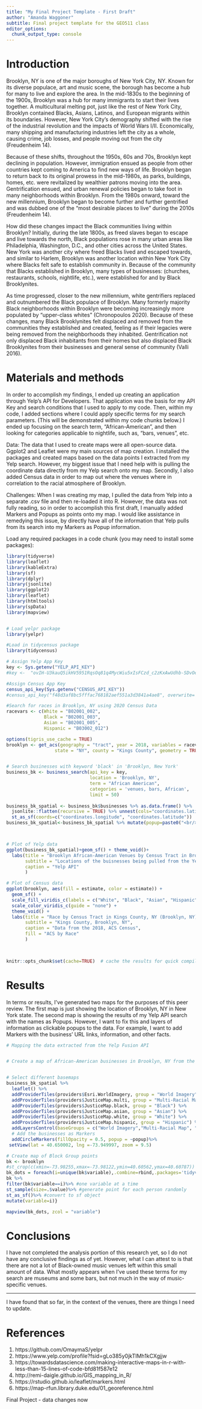 ```yaml
---
title: "My Final Project Template - First Draft"
author: "Amanda Waggoner"
subtitle: Final project template for the GEO511 class
editor_options: 
  chunk_output_type: console
---
```


# Introduction

Brooklyn, NY is one of the major boroughs of New York City, NY. Known
for its diverse populace, art and music scene, the borough has become a
hub for many to live and explore the area. In the mid-1830s to the
beginning of the 1900s, Brooklyn was a hub for many immigrants to start
their lives together. A multicultural melting pot, just like the rest of
New York City, Brooklyn contained Blacks, Asians, Latinos, and European
migrants within its boundaries. However, New York City’s demography
shifted with the rise of the industrial revolution and the impacts of
World Wars I/II. Economically, many shipping and manufacturing
industries left the city as a whole, causing crime, job losses, and
people moving out from the city (Freudenheim 14).

  Because of these shifts, throughout the 1950s, 60s and 70s, Brooklyn kept declining in population. However, immigration ensued as people from other countries kept coming to America to find new ways of life. Brooklyn began to return back to its original prowess in the mid-1980s, as parks, buildings, homes, etc. were revitalized by wealthier patrons moving into the area. Gentrification ensued, and urban renewal policies began to take foot in many neighborhoods within Brooklyn. From the 1980s onward, toward the new millennium, Brooklyn began to become further and further gentrified and was dubbed one of the “most desirable places to live” during the 2010s (Freudenheim 14). 

  How did these changes impact the Black communities living within Brooklyn? Initially, during the late 1800s, as freed slaves began to escape and live towards the north, Black populations rose in many urban areas like Philadelphia, Washington, D.C., and other cities across the United States. New York was another city where freed Blacks lived and escaped towards, and similar to Harlem, Brooklyn was another location within New York City where Blacks felt safe to establish community in. Because of the community that Blacks established in Brooklyn, many types of businesses: (churches, restaurants, schools, nightlife, etc.), were established for and by Black Brooklynites. 

  As time progressed, closer to the new millennium, white gentrifiers
replaced and outnumbered the Black populace of Brooklyn. Many formerly
majority Black neighborhoods within Brooklyn were becoming increasingly
more populated by “upper-class whites” (Chronopoulos 2020). Because of
these changes, many Black Brooklynites felt displaced and removed from
the communities they established and created, feeling as if their
legacies were being removed from the neighborhoods they inhabited.
Gentrification not only displaced Black inhabitants from their homes but
also displaced Black Brooklynites from their businesses and general
sense of community (Valli 2016).


# Materials and methods

  In order to accomplish my findings, I ended up creating an application through Yelp's API for Developers. That application was the basis for my API Key and search conditions that I used to apply to my code. Then, within my code, I added sections where I could apply specific terms for my search parameters. (This will be demonstrated within my code chunks below.) I ended up focusing on the search term, "African-American", and then looking for categories applicable to nightlife, such as, "bars, venues", etc. 

Data: The data that I used to create maps were all open-source data. Ggplot2 and Leaflet were my main sources of map creation. I installed the packages and created maps based on the data points I extracted from my Yelp search. However, my biggest issue that I need help with is pulling the coordinate data directly from my Yelp search onto my map.
Secondly, I also added Census data in order to map out where the venues where in correlation to the racial atmosphere of Brooklyn. 

Challenges: When I was creating my map, I pulled the data from Yelp into a separate .csv file and then re-loaded it into R. However, the data was not fully reading, so in order to accomplish this first draft, I manually added Markers and Popups as points onto my map. I would like assistance in remedying this issue, by directly have all of the information that Yelp pulls from its search into my Markers as Popup information. 


Load any required packages in a code chunk (you may need to install some packages):

```r
library(tidyverse)
library(leaflet)
library(kableExtra)
library(sf)
library(dplyr)
library(jsonlite)
library(ggplot2)
library(leaflet)
library(htmltools)
library(spData)
library(mapview) 


# Load yelpr package
library(yelpr)

#Load in tidycensus package
library(tidycensus)

# Assign Yelp App Key
key <- Sys.getenv("YELP_API_KEY")
#key <-  "ovIH-U3kauQ5ikHV5951RqsOq81q4MycWiu5xIsFCzd_c2zKxAwUdhb-SDvOeJ9Wrp_3rSVS3z5PuQDqfbl9grNOI3SFeHsOViv2eXZMnus6NlYyWs3gURZP_m-UYXYx"

#Assign Census App Key
census_api_key(Sys.getenv("CENSUS_API_KEY"))
#census_api_key("f48d3af8bc5fffac768182aef551a3d3841a4ae8", overwrite= TRUE, install= TRUE)

#Search for races in Brooklyn, NY using 2020 Census Data
racevars <- c(White = "B02001_002",
              Black = "B02001_003", 
              Asian = "B02001_005", 
              Hispanic = "B03002_012")

options(tigris_use_cache = TRUE)
brooklyn <- get_acs(geography = "tract", year = 2018, variables = racevars, 
                  state = "NY", county = "Kings County", geometry = TRUE, cache_table=T) 


# Search businesses with keyword 'black' in 'Brooklyn, New York'
business_bk <- business_search(api_key = key,
                               location = 'Brooklyn, NY',
                               term = "African American",
                               categories = 'venues, bars, African',
                               limit = 50)  
                                  
business_bk_spatial <- business_bk$businesses %>% as.data.frame() %>% 
  jsonlite::flatten(recursive = TRUE) %>% unnest(cols="coordinates.latitude") %>%
  st_as_sf(coords=c("coordinates.longitude", "coordinates.latitude"))
business_bk_spatial<-business_bk_spatial %>% mutate(popup=paste0("<br/><b><a href='",url,"'>",name,"</a></b><br>",location.address1))



# Plot of Yelp data
ggplot(business_bk_spatial)+geom_sf() + theme_void()+
  labs(title = "Brooklyn African-American Venues by Census Tract in Brooklyn, NY",
       subtitle = "Locations of the buisnesses being pulled from the Yelp API in Brooklyn, NY",
       caption = "Yelp API"
       )

# Plot of Census data
ggplot(brooklyn, aes(fill = estimate, color = estimate)) + 
  geom_sf() +
  scale_fill_viridis_c(labels = c("White", "Black", "Asian", "Hispanic", "None")) +
  scale_color_viridis_c(guide = "none") +
  theme_void() +
  labs(title = "Race by Census Tract in Kings County, NY (Brooklyn, NY)",
       subtitle = "Kings County, Brooklyn, NY",
       caption = "Data from the 2018, ACS Census",
       fill = "ACS by Race"
       )

  

knitr::opts_chunk$set(cache=TRUE)  # cache the results for quick compiling
```

# Results

In terms or results, I've generated two maps for the purposes of this peer review. The first map is just showing the location of Brooklyn, NY in New York state. The second map is showing the results of my Yelp API search with the names as Popups. However, I want to fix this and layers of information as clickable popups to the data. For example, I want to add Markers with the business' URL links, information, and other facts.

```r
# Mapping the data extracted from the Yelp Fusion API


# Create a map of African-American businesses in Brooklyn, NY from the Yelp API


# Select different basemaps
business_bk_spatial %>%
  leaflet() %>%
  addProviderTiles(providers$Esri.WorldImagery, group = "World Imagery") %>%
  addProviderTiles(providers$JusticeMap.multi, group = "Multi-Racial Map") %>%
  addProviderTiles(providers$JusticeMap.black, group = "Black") %>%
  addProviderTiles(providers$JusticeMap.asian, group = "Asian") %>%
  addProviderTiles(providers$JusticeMap.white, group = "White") %>%
  addProviderTiles(providers$JusticeMap.hispanic, group = "Hispanic") %>%
  addLayersControl(baseGroups = c("World Imagery","Multi-Racial Map", "Black Population", "Asian", "White", "Hispanic")) %>%
  # Add the businesses as Markers
  addCircleMarkers(fillOpacity = 0.5, popup = ~popup)%>%
 setView(lat = 40.650002, lng =-73.949997, zoom = 9.5)

# Create map of Block Group points
bk <- brooklyn
#st_crop(c(xmin=-73.98255,xmax=-73.98122,ymin=40.60562,ymax=40.60787))
bk_dots = foreach(i=unique(bk$variable),.combine=rbind,.packages='tidyverse') %dopar% {
bk %>%
filter(bk$variable==i)%>% #one variable at a time
st_sample(size=.$value)%>% #generate point for each person randomly
st_as_sf()%>% #convert to sf object
mutate(variable=i)}

mapview(bk_dots, zcol = "variable")

```



# Conclusions

I have not completed the analysis portion of this research yet, so I do not have any conclusive findings as of yet. However, what I can attest to is that there are not a lot of Black-owned music venues left within this small amount of data. What mostly appears when I've used these terms for my search are museums and some bars, but not much in the way of music-specific venues. 

---

I have found that so far, in the context of the venues, there are things I need to update.

# References 

1. https://github.com/OmaymaS/yelpr
2. https://www.yelp.com/profile?fsid=gLo385y0jkTIMh1kCXgjjw
3. https://towardsdatascience.com/making-interactive-maps-in-r-with-less-than-15-lines-of-code-bfd81f587e12
4. http://remi-daigle.github.io/GIS_mapping_in_R/
5. https://rstudio.github.io/leaflet/markers.html
6. https://map-rfun.library.duke.edu/01_georeference.html

Final Project - data changes now


